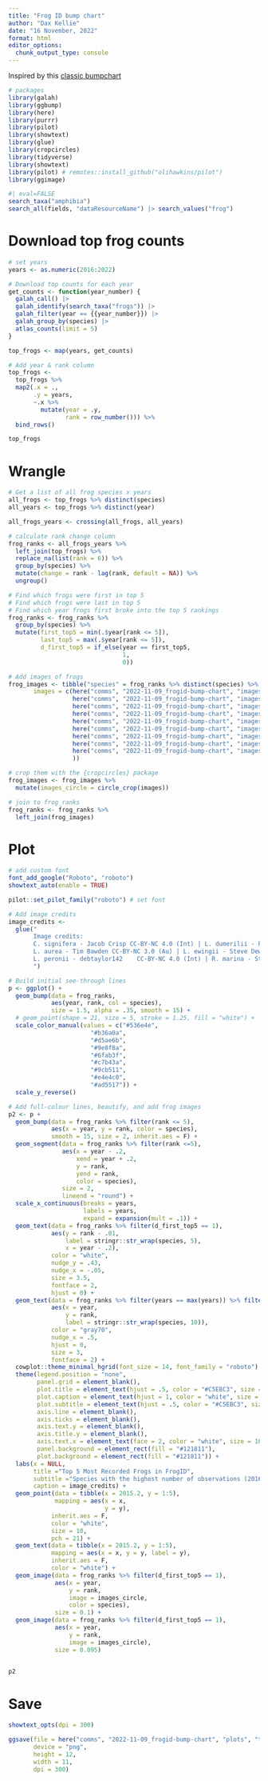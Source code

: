 ```yaml
---
title: "Frog ID bump chart"
author: "Dax Kellie"
date: "16 November, 2022"
format: html
editor_options: 
  chunk_output_type: console
---
```


Inspired by this [classic bumpchart](https://github.com/davidsjoberg/ggbump/wiki/My-year-on-Spotify)

```r
# packages
library(galah)
library(ggbump)
library(here)
library(purrr)
library(pilot)
library(showtext)
library(glue)
library(cropcircles)
library(tidyverse)
library(showtext)
library(pilot) # remotes::install_github("olihawkins/pilot")
library(ggimage)
```

```r
#| eval=FALSE
search_taxa("amphibia")
search_all(fields, "dataResourceName") |> search_values("frog")
```

# Download top frog counts

```r
# set years
years <- as.numeric(2016:2022)

# Download top counts for each year
get_counts <- function(year_number) {
  galah_call() |>
  galah_identify(search_taxa("frogs")) |>
  galah_filter(year == {{year_number}}) |>
  galah_group_by(species) |>
  atlas_counts(limit = 5)
}

top_frogs <- map(years, get_counts)

# Add year & rank column
top_frogs <- 
  top_frogs %>%
  map2(.x = .,
       .y = years, 
       ~.x %>% 
         mutate(year = .y,
                rank = row_number())) %>%
  bind_rows()

top_frogs
```


# Wrangle

```r
# Get a list of all frog species x years
all_frogs <- top_frogs %>% distinct(species)
all_years <- top_frogs %>% distinct(year)

all_frogs_years <- crossing(all_frogs, all_years)

# calculate rank change column
frog_ranks <- all_frogs_years %>%
  left_join(top_frogs) %>%
  replace_na(list(rank = 6)) %>%
  group_by(species) %>%
  mutate(change = rank - lag(rank, default = NA)) %>%
  ungroup()
```


```r
# Find which frogs were first in top 5
# Find which frogs were last in top 5
# Find which year frogs first broke into the top 5 rankings
frog_ranks <- frog_ranks %>%
  group_by(species) %>%
  mutate(first_top5 = min(.$year[rank <= 5]),
         last_top5 = max(.$year[rank <= 5]),
         d_first_top5 = if_else(year == first_top5,
                                1,
                                0))
```


```r
# Add images of frogs
frog_images <- tibble("species" = frog_ranks %>% distinct(species) %>% pull(species),
       images = c(here("comms", "2022-11-09_frogid-bump-chart", "images", "frog_1.jfif"),
                  here("comms", "2022-11-09_frogid-bump-chart", "images", "frog_2.jfif"),
                  here("comms", "2022-11-09_frogid-bump-chart", "images", "frog_3.jfif"),
                  here("comms", "2022-11-09_frogid-bump-chart", "images", "frog_4.jfif"),
                  here("comms", "2022-11-09_frogid-bump-chart", "images", "frog_5.jfif"),
                  here("comms", "2022-11-09_frogid-bump-chart", "images", "frog_6.jfif"),
                  here("comms", "2022-11-09_frogid-bump-chart", "images", "frog_7.jfif"),
                  here("comms", "2022-11-09_frogid-bump-chart", "images", "frog_8.jfif"),
                  here("comms", "2022-11-09_frogid-bump-chart", "images", "frog_9.jfif")
                  ))

# crop them with the {cropcircles} package
frog_images <- frog_images %>%
  mutate(images_circle = circle_crop(images))

# join to frog_ranks
frog_ranks <- frog_ranks %>%
  left_join(frog_images)
```



# Plot

```r
# add custom font
font_add_google("Roboto", "roboto")
showtext_auto(enable = TRUE)

pilot::set_pilot_family("roboto") # set font

# Add image credits
image_credits <- 
  glue("
       Image credits:
       C. signifera - Jacob Crisp CC-BY-NC 4.0 (Int) | L. dumerilii - Peter Crowcroft CC-BY-NC 4.0 (Int) | L. tasmaniensis - bigfootbotanical CC-BY-NC 4.0 (Int)
       L. aurea - Tim Bawden CC-BY-NC 3.0 (Au) | L. ewingii - Steve Dew CC-BY-NC 4.0 (Int) | L. fallax - juliegraham173 CC-BY-NC 4.0 (Int)
       L. peronii - debtaylor142	CC-BY-NC 4.0 (Int) | R. marina - Steve Dew CC-BY-NC 4.0 (Int)
       ")

# Build initial see-through lines
p <- ggplot() +
  geom_bump(data = frog_ranks,
            aes(year, rank, col = species),
            size = 1.5, alpha = .35, smooth = 15) +
  # geom_point(shape = 21, size = 5, stroke = 1.25, fill = "white") + 
  scale_color_manual(values = c("#536e4e",
                       "#b36a0a",
                       "#d5ae6b",
                       "#9e8f8a",
                       "#6fab3f",
                       "#c7b43a",
                       "#9cb511",
                       "#e4e4c0",
                       "#ad5517")) +
  scale_y_reverse()

# Add full-colour lines, beautify, and add frog images
p2 <- p + 
  geom_bump(data = frog_ranks %>% filter(rank <= 5), 
            aes(x = year, y = rank, color = species), 
            smooth = 15, size = 2, inherit.aes = F) +
  geom_segment(data = frog_ranks %>% filter(rank <=5),
               aes(x = year - .2, 
                   xend = year + .2, 
                   y = rank, 
                   yend = rank, 
                   color = species),
               size = 2,
               lineend = "round") +
  scale_x_continuous(breaks = years,
                     labels = years, 
                     expand = expansion(mult = .1)) +
  geom_text(data = frog_ranks %>% filter(d_first_top5 == 1),
            aes(y = rank - .01, 
                label = stringr::str_wrap(species, 5), 
                x = year - .2),
            color = "white",
            nudge_y = .43,
            nudge_x = -.05,
            size = 3.5,
            fontface = 2,
            hjust = 0) +
  geom_text(data = frog_ranks %>% filter(years == max(years)) %>% filter(rank < 6),
            aes(x = year, 
                y = rank, 
                label = stringr::str_wrap(species, 10)),
            color = "gray70",
            nudge_x = .5,
            hjust = 0,
            size = 3,
            fontface = 2) +
  cowplot::theme_minimal_hgrid(font_size = 14, font_family = "roboto") +
  theme(legend.position = "none",
        panel.grid = element_blank(),
        plot.title = element_text(hjust = .5, color = "#C5EBC3", size = 22),
        plot.caption = element_text(hjust = 1, color = "white", size = 8),
        plot.subtitle = element_text(hjust = .5, color = "#C5EBC3", size = 18),
        axis.line = element_blank(),
        axis.ticks = element_blank(),
        axis.text.y = element_blank(),
        axis.title.y = element_blank(),
        axis.text.x = element_text(face = 2, color = "white", size = 16),
        panel.background = element_rect(fill = "#121811"),
        plot.background = element_rect(fill = "#121811")) +
  labs(x = NULL,
       title ="Top 5 Most Recorded Frogs in FrogID",
       subtitle ="Species with the highest number of observations (2016-2022)",
       caption = image_credits) +
  geom_point(data = tibble(x = 2015.2, y = 1:5), 
             mapping = aes(x = x, 
                           y = y), 
            inherit.aes = F,
            color = "white",
            size = 10,
            pch = 21) +
  geom_text(data = tibble(x = 2015.2, y = 1:5), 
            mapping = aes(x = x, y = y, label = y), 
            inherit.aes = F,
            color = "white") +
  geom_image(data = frog_ranks %>% filter(d_first_top5 == 1),
             aes(x = year, 
                 y = rank, 
                 image = images_circle, 
                 color = species), 
             size = 0.1) +
  geom_image(data = frog_ranks %>% filter(d_first_top5 == 1),
             aes(x = year, 
                 y = rank, 
                 image = images_circle), 
             size = 0.095)
  

p2
```

# Save

```r
showtext_opts(dpi = 300)

ggsave(file = here("comms", "2022-11-09_frogid-bump-chart", "plots", "top-frogs_logo.png"),
       device = "png",
       height = 12,
       width = 11,
       dpi = 300)
```

